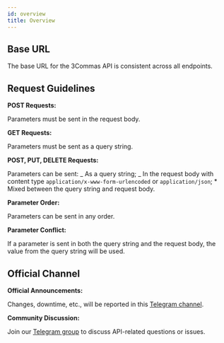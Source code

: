 ```yaml
---
id: overview
title: Overview
---
```



## Base URL

The base URL for the 3Commas API is consistent across all endpoints.

<Endpoint url="https://api.3commas.io/public/api" />

## Request Guidelines

**POST Requests:**

Parameters must be sent in the request body.

**GET Requests:**

Parameters must be sent as a query string.

**POST, PUT, DELETE Requests:**

Parameters can be sent:
_ As a query string;
_ In the request body with content type `application/x-www-form-urlencoded` or `application/json`; \* Mixed between the query string and request body.

**Parameter Order:**

Parameters can be sent in any order.

**Parameter Conflict:**

If a parameter is sent in both the query string and the request body, the value from the query string will be used.

## Official Channel

**Official Announcements:**

Changes, downtime, etc., will be reported in this [Telegram channel](https://t.me/commas_API).

**Community Discussion:**

Join our [Telegram group](https://t.me/xcommas_api) to discuss API-related questions or issues.
